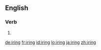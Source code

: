 ==English==

===Verb===
{{head|en|present participle}}

# {{present participle of|ire|lang=en|nocat=1}}

[[de:iring]]
[[fr:iring]]
[[id:iring]]
[[lo:iring]]
[[ja:iring]]
[[zh:iring]]